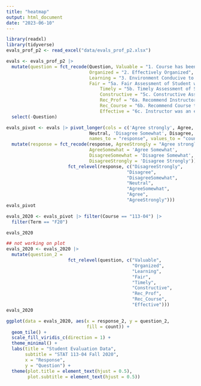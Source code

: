 ```yaml
---
title: "heatmap"
output: html_document
date: "2023-06-10"
---
```

```r
library(readxl)
library(tidyverse)
evals_prof_p2 <- read_excel("data/evals_prof_p2.xlsx")

evals <- evals_prof_p2 |> 
  mutate(question = fct_recode(Question, Valuable = "1. Course has been a valuable educational experience",
                               Organized = "2. Effectively Organized",
                               Learning = "3. Environment Conducive to Learning",
                               Fair = "5a. Fair Assessment of Student work",
                                   Timely = "5b. Timely Assessment of Student Work",
                                   Constructive = "5c. Constructive Assessment of Student Work",
                                   Rec_Prof = "6a. Recommend Instructor to another student",
                                   Rec_Course = "6b. Recommend Course to another student",
                                   Effective = "6c. Instructor was an effective teacher")) |> select(Term, Course, question, everything()) |>
  select(-Question)

evals_pivot <- evals |> pivot_longer(cols = c('Agree strongly', Agree, 'Agree Somewhat', 
                               Neutral, 'Disagree Somewhat', Disagree, 'Disagree Strongly'),
                               names_to = "response", values_to = "count") |>
  mutate(response = fct_recode(response, AgreeStrongly = "Agree strongly",
                               AgreeSomewhat = 'Agree Somewhat',
                               DisagreeSomewhat = 'Disagree Somewhat',
                               DisagreeStrongly = 'Disagree Strongly')) |> mutate(response_2 = 
                       fct_relevel(response, c("DisagreeStrongly",
                                             "Disagree",
                                             "DisagreeSomewhat",
                                             "Neutral",
                                             "AgreeSomewhat",
                                             "Agree",
                                             "AgreeStrongly")))
evals_pivot

evals_2020 <- evals_pivot |> filter(Course == "113-04") |>
  filter(Term == "F20")
```

```r
evals_2020

## not working on plot 
evals_2020 <- evals_2020 |> 
  mutate(question_2 = 
                       fct_relevel(question, c("Valuable",
                                               "Organized",
                                               "Learning",
                                               "Fair",
                                               "Timely",
                                               "Constructive",
                                               "Rec_Prof",
                                               "Rec_Course",
                                               "Effective")))
evals_2020 

ggplot(data = evals_2020, aes(x = response_2, y = question_2,
                              fill = count)) +
  geom_tile() +
  scale_fill_viridis_c(direction = 1) +
  theme_minimal() +
  labs(title = "Student Evaluation Data",
       subtitle = "STAT 113-04 Fall 2020",
       x = "Response",
       y = "Question") +
  theme(plot.title = element_text(hjust = 0.5),
        plot.subtitle = element_text(hjust = 0.5))
```

